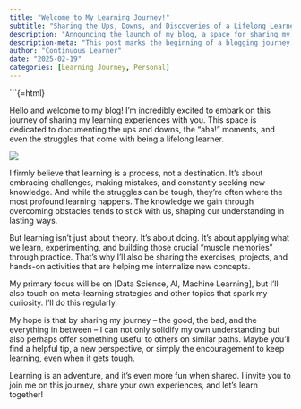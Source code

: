 ```yaml
---
title: "Welcome to My Learning Journey!"
subtitle: "Sharing the Ups, Downs, and Discoveries of a Lifelong Learner"
description: "Announcing the launch of my blog, a space for sharing my experiences, insights, and struggles in the world of continuous learning."
description-meta: "This post marks the beginning of a blogging journey focused on learning, sharing experiences in data science, AI, and personal growth."
author: "Continuous Learner"
date: "2025-02-19"
categories: [Learning Journey, Personal]
---
```


```{=html}
<div class="welcome-post">
Hello and welcome to my blog! I'm incredibly excited to embark on this journey of sharing my learning experiences with you. This space is dedicated to documenting the ups and downs, the "aha!" moments, and even the struggles that come with being a lifelong learner.

![](thumbnail.jpg)

I firmly believe that learning is a process, not a destination. It's about embracing challenges, making mistakes, and constantly seeking new knowledge. And while the struggles can be tough, they're often where the most profound learning happens. The knowledge we gain through overcoming obstacles tends to stick with us, shaping our understanding in lasting ways.

But learning isn't just about theory. It's about doing. It's about applying what we learn, experimenting, and building those crucial "muscle memories" through practice. That's why I'll also be sharing the exercises, projects, and hands-on activities that are helping me internalize new concepts.

My primary focus will be on [Data Science, AI, Machine Learning], but I'll also touch on meta-learning strategies and other topics that spark my curiosity. I'll do this regularly.

My hope is that by sharing my journey – the good, the bad, and the everything in between – I can not only solidify my own understanding but also perhaps offer something useful to others on similar paths. Maybe you'll find a helpful tip, a new perspective, or simply the encouragement to keep learning, even when it gets tough.

Learning is an adventure, and it's even more fun when shared. I invite you to join me on this journey, share your own experiences, and let's learn together!
</div>
